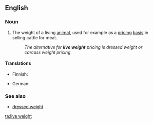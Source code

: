 ==English==

===Noun===
{{en-noun|sg=[[live]] [[weight]]|-}}

# The weight of a living [[animal]], used for example as a [[pricing]] [[basis]] in selling cattle for meat.
#:''The alternative for '''live weight''' pricing is dressed weight or carcass weight pricing.''

====Translations====
{{trans-top|weight of a living animal}}
* Finnish: {{t-|fi|elopaino}}
{{trans-mid}}
* German: {{t|de|Lebendgewicht|n}}
{{trans-bottom}}

===See also===
* [[dressed weight]]

[[ta:live weight]]